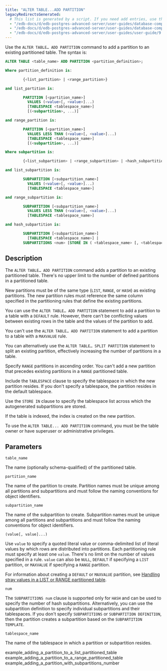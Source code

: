 ```yaml
---
title: "ALTER TABLE...ADD PARTITION"
legacyRedirectsGenerated:
  # This list is generated by a script. If you need add entries, use the `legacyRedirects` key.
  - "/edb-docs/d/edb-postgres-advanced-server/user-guides/database-compatibility-for-oracle-developers-guide/9.6/Database_Compatibility_for_Oracle_Developers_Guide_v9.6.1.105.html"
  - "/edb-docs/d/edb-postgres-advanced-server/user-guides/database-compatibility-for-oracle-developers-guide/9.5/Database_Compatibility_for_Oracle_Developers_Guide.1.330.html"
  - "/edb-docs/d/edb-postgres-advanced-server/user-guides/user-guide/9.5/EDB_Postgres_Enterprise_Guide.1.054.html"
---
```


<div id="alter_table_add_partition" class="registered_link"></div>

Use the `ALTER TABLE… ADD PARTITION` command to add a partition to an existing partitioned table. The syntax is:

```sql
ALTER TABLE <table_name> ADD PARTITION <partition_definition>;

Where partition_definition is:

        {<list_partition> | <range_partition>}

and list_partition is:

        PARTITION [<partition_name>]
          VALUES (<value>[, <value>]...)
          [TABLESPACE <tablespace_name>]
          [(<subpartition>, ...)]

and range_partition is:

        PARTITION [<partition_name>]
          VALUES LESS THAN (<value>[, <value>]...)
          [TABLESPACE <tablespace_name>]
          [(<subpartition>, ...)]

Where subpartition is:

        {<list_subpartition> | <range_subpartition> | <hash_subpartition>}

and list_subpartition is:

        SUBPARTITION [<subpartition_name>]
          VALUES (<value>[, <value>]...)
          [TABLESPACE <tablespace_name>]

and range_subpartition is:

        SUBPARTITION [<subpartition_name>]
          VALUES LESS THAN (<value>[, <value>]...)
          [TABLESPACE <tablespace_name>]

and hash_subpartition is:

        SUBPARTITION [<subpartition_name>]
          [TABLESPACE <tablespace_name>] |
        SUBPARTITIONS <num> [STORE IN ( <tablespace_name> [, <tablespace_name>]... ) ]
```

## Description

The `ALTER TABLE… ADD PARTITION` command adds a partition to an existing partitioned table. There's no upper limit to the number of defined partitions in a partitioned table.

New partitions must be of the same type (`LIST`, `RANGE`, or `HASH`) as existing partitions. The new partition rules must reference the same column specified in the partitioning rules that define the existing partitions.

You can use the `ALTER TABLE… ADD PARTITION` statement to add a partition to a table with a `DEFAULT` rule. However, there can't be conflicting values between existing rows in the table and the values of the partition to add.

You can't use the `ALTER TABLE… ADD PARTITION` statement to add a partition to a table with a `MAXVALUE` rule.

You can alternatively use the `ALTER TABLE… SPLIT PARTITION` statement to split an existing partition, effectively increasing the number of partitions in a table.

Specify `RANGE` partitions in ascending order. You can't add a new partition that precedes existing partitions in a `RANGE` partitioned table.

Include the `TABLESPACE` clause to specify the tablespace in which the new partition resides. If you don't specify a tablespace, the partition resides in the default tablespace.

Use the `STORE IN` clause to specify the tablespace list across which the autogenerated subpartitions are stored.

If the table is indexed, the index is created on the new partition.

To use the `ALTER TABLE... ADD PARTITION` command, you must be the table owner or have superuser or administrative privileges.

## Parameters

`table_name`

 The name (optionally schema-qualified) of the partitioned table.

`partition_name`

 The name of the partition to create. Partition names must be unique among all partitions and subpartitions and must follow the naming conventions for object identifiers.

`subpartition_name`

 The name of the subpartition to create. Subpartition names must be unique among all partitions and subpartitions and must follow the naming conventions for object identifiers.

`(value[, value]...)`

 Use `value` to specify a quoted literal value or comma-delimited list of literal values by which rows are distributed into partitions. Each partitioning rule must specify at least one `value`. There's no limit on the number of values specified in a rule. `value` can also be `NULL`, `DEFAULT` if specifying a `LIST` partition, or `MAXVALUE` if specifying a `RANGE` partition.

 For information about creating a `DEFAULT` or `MAXVALUE` partition, see [Handling stray values in a LIST or RANGE partitioned table](../../05_handling_stray_values_in_a_list_or_range_partitioned_table/#handling_stray_values_in_a_list_or_range_partitioned_table).

`num`

 The `SUBPARTITIONS num` clause is supported only for `HASH` and can be used to specify the number of hash subpartitions. Alternatively, you can use the subpartition definition to specify individual subpartitions and their tablespaces. If you don't specify `SUBPARTITIONS` or `SUBPARTITION DEFINITION`, then the partition creates a subpartition based on the `SUBPARTITION TEMPLATE`.

`tablespace_name`

 The name of the tablespace in which a partition or subpartition resides.

<div class="toctree" maxdepth="3">

example_adding_a_partition_to_a_list_partitioned_table example_adding_a_partition_to_a_range_partitioned_table example_adding_a_partition_with_subpartitions_number

</div>
